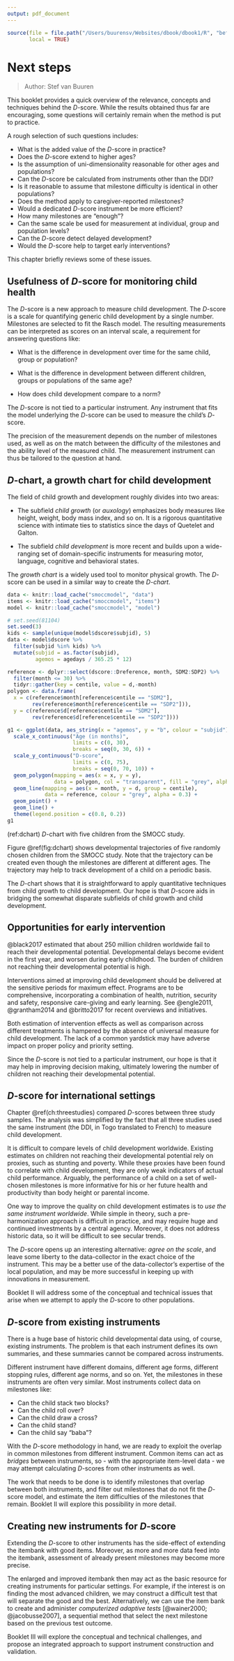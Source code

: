 ---
output: pdf_document
---
```{r init11, include=FALSE}
source(file = file.path("/Users/buurensv/Websites/dbook/dbook1/R", "before_chapter_script.R"), 
       local = TRUE)
```

# Next steps {#ch:nextsteps}

> Author: Stef van Buuren

This booklet provides a quick overview of the relevance, concepts and
techniques behind the $D$-score. While the results obtained thus far
are encouraging, some questions will certainly remain when the method
is put to practice.

A rough selection of such questions includes:

* What is the added value of the $D$-score in practice? 
* Does the $D$-score extend to higher ages?
* Is the assumption of uni-dimensionality reasonable for other ages and populations?
* Can the $D$-score be calculated from instruments other than the DDI?
* Is it reasonable to assume that milestone difficulty is identical in other populations?
* Does the method apply to caregiver-reported milestones?
* Would a dedicated $D$-score instrument be more efficient? 
* How many milestones are "enough"?
* Can the same scale be used for measurement at individual, group and population levels?
* Can the $D$-score detect delayed development?
* Would the $D$-score help to target early interventions?

This chapter briefly reviews some of these issues.

## Usefulness of $D$-score for monitoring child health

The $D$-score is a new approach to measure child development. The
$D$-score is a scale for quantifying generic child development by a
single number. Milestones are selected to fit the Rasch model. The
resulting measurements can be interpreted as scores on an interval
scale, a requirement for answering questions like:

* What is the difference in development over time for the same child,
group or population?

* What is the difference in development between different children,
groups or populations of the same age?

* How does child development compare to a norm?

The $D$-score is not tied to a particular instrument. Any instrument
that fits the model underlying the $D$-score can be used to measure
the child's $D$-score.

The precision of the measurement depends on the number of milestones
used, as well as on the match between the difficulty of the milestones
and the ability level of the measured child. The measurement
instrument can thus be tailored to the question at hand.

## $D$-chart, a growth chart for child development

The field of child growth and development roughly divides into two
areas:

* The subfield *child growth* (or *auxology*) emphasizes body measures
like height, weight, body mass index, and so on. It is a rigorous
quantitative science with intimate ties to statistics since the days
of Quetelet and Galton.

* The subfield *child development* is more recent and builds upon a
wide-ranging set of domain-specific instruments for measuring motor,
language, cognitive and behavioral states. 

The *growth chart* is a widely used tool to monitor physical growth.
The $D$-score can be used in a similar way to create the *$D$-chart*.

```{r smoccmodel10, dependson = "smoccmodel", cache = FALSE}
data <- knitr::load_cache("smoccmodel", "data")
items <- knitr::load_cache("smoccmodel", "items")
model <- knitr::load_cache("smoccmodel", "model")
```

```{r dchart, warning = FALSE, fig.cap = '(ref:dchart)', fig.height = 6}
# set.seed(81104)
set.seed(3)
kids <- sample(unique(model$dscore$subjid), 5)
data <- model$dscore %>% 
  filter(subjid %in% kids) %>% 
  mutate(subjid = as.factor(subjid), 
         agemos = agedays / 365.25 * 12)

reference <- dplyr::select(dscore::Dreference, month, SDM2:SDP2) %>%
  filter(month <= 30) %>%
  tidyr::gather(key = centile, value = d,-month)
polygon <- data.frame(
  x = c(reference$month[reference$centile == "SDM2"],
        rev(reference$month[reference$centile == "SDP2"])),
  y = c(reference$d[reference$centile == "SDM2"],
        rev(reference$d[reference$centile == "SDP2"])))

g1 <- ggplot(data, aes_string(x = "agemos", y = "b", colour = "subjid")) +
  scale_x_continuous("Age (in months)",
                     limits = c(0, 30),
                     breaks = seq(0, 30, 6)) +
  scale_y_continuous("D-score",
                     limits = c(0, 75),
                     breaks = seq(0, 70, 10)) +
  geom_polygon(mapping = aes(x = x, y = y), 
               data = polygon, col = "transparent", fill = "grey", alpha = 0.1) + 
  geom_line(mapping = aes(x = month, y = d, group = centile), 
            data = reference, colour = "grey", alpha = 0.3) +
  geom_point() +
  geom_line() + 
  theme(legend.position = c(0.8, 0.2))
g1
```
(ref:dchart) $D$-chart with five children from the SMOCC study.

Figure \@ref(fig:dchart) shows developmental trajectories of five
randomly chosen children from the SMOCC study. Note that the
trajectory can be created even though the milestones are different at
different ages. The trajectory may help to track development of a
child on a periodic basis.

The $D$-chart shows that it is straightforward to apply quantitative
techniques from child growth to child development. Our hope is that
$D$-score aids in bridging the somewhat disparate subfields of child
growth and child development.

## Opportunities for early intervention

@black2017 estimated that about 250 million children worldwide fail to reach
their developmental potential. Developmental delays become evident in
the first year, and worsen during early childhood. The burden of
children not reaching their developmental potential is high.

Interventions aimed at improving child development should be delivered
at the sensitive periods for maximum effect. Programs are to be
comprehensive, incorporating a combination of health, nutrition,
security and safety, responsive care-giving and early learning. See
@engle2011, @grantham2014 and @britto2017 for recent overviews and 
initiatives.

Both estimation of intervention effects as well as comparison across
different treatments is hampered by the absence of universal measure
for child development. The lack of a common yardstick may have adverse
impact on proper policy and priority setting.

Since the $D$-score is not tied to a particular instrument, our hope
is that it may help in improving decision making, ultimately lowering
the number of children not reaching their developmental potential.

## $D$-score for international settings

Chapter \@ref(ch:threestudies) compared $D$-scores between three study
samples. The analysis was simplified by the fact that all three
studies used the same instrument (the DDI, in Togo translated to
French) to measure child development. 

It is difficult to compare levels of child development worldwide.
Existing estimates on children not reaching their developmental
potential rely on proxies, such as stunting and poverty. While these
proxies have been found to correlate with child development, they are
only weak indicators of actual child performance. Arguably, the
performance of a child on a set of well-chosen milestones is more
informative for his or her future health and productivity than body
height or parental income.

One way to improve the quality on child development estimates is to
*use the same instrument worldwide*. While simple in theory, such a
pre-harmonization approach is difficult in practice, and may require
huge and continued investments by a central agency. Moreover, it does
not address historic data, so it will be difficult to see secular
trends.

The $D$-score opens up an interesting alternative: *agree on the
scale*, and leave some liberty to the data-collector in the exact
choice of the instrument. This may be a better use of the
data-collector's expertise of the local population, and may be more 
successful in keeping up with innovations in measurement.

Booklet II will address some of the conceptual and technical issues
that arise when we attempt to apply the $D$-score to other
populations.

## $D$-score from existing instruments

There is a huge base of historic child developmental data using, of
course, existing instruments. The problem is that each instrument
defines its own summaries, and these summaries cannot be compared
across instruments.

Different instrument have different domains, different age forms,
different stopping rules, different age norms, and so on. Yet, the
milestones in these instruments are often very similar. Most
instruments collect data on milestones like:

* Can the child stack two blocks?
* Can the child roll over?
* Can the child draw a cross?
* Can the child stand?
* Can the child say "baba"?

With the $D$-score methodology in hand, we are ready to exploit the
overlap in common milestones from different instrument. Common items
can act as *bridges* between instruments, so - with the appropriate
item-level data - we may attempt calculating $D$-scores from other
instruments as well.

The work that needs to be done is to identify milestones that overlap
between both instruments, and filter out milestones that do not fit
the $D$-score model, and estimate the item difficulties of the
milestones that remain. Booklet II will explore this possibility in
more detail.

## Creating new instruments for $D$-score

Extending the $D$-score to other instruments has the side-effect of
extending the itembank with good items. Moreover, as more and more
data feed into the itembank, assessment of already present milestones
may become more precise.

The enlarged and improved itembank then may act as the basic resource
for creating instruments for particular settings. For example, if the
interest is on finding the most advanced children, we may construct a
difficult test that will separate the good and the best. Alternatively,
we can use the item bank to create and administer *computerized
adaptive tests* [@wainer2000; @jacobusse2007], a sequential method that select the
next milestone based on the previous test outcome.

Booklet III will explore the conceptual and technical challenges, and
propose an integrated approach to support instrument construction and 
validation.
